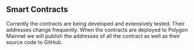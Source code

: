 ## Smart Contracts

Currently the contracts are being developed and extensively tested. Their addresses change frequently. When the contracts are deployed to Polygon Mainnet we will publish the addresses of all the contract as well as their source code to GitHub.  